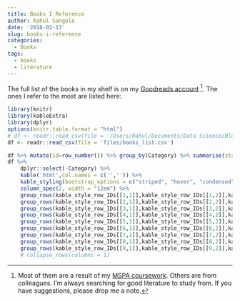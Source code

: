 ```yaml
---
title: Books I Reference
author: Rahul Sangole
date: '2018-02-13'
slug: books-i-reference
categories:
  - Books
tags:
  - books
  - literature
---
```


The full list of the books in my shelf is on my [Goodreads account](https://www.goodreads.com/review/list/28286118-rahul?utf8=%E2%9C%93&utf8=%E2%9C%93&print=true&shelf=data-science&title=rahul&sort=position&order=a&per_page=75) [^1]. The ones I refer to the most are listed here:

[^1]: Most of them are a result of my [MSPA coursework](https://sps.northwestern.edu/masters/data-science/). Others are from colleagues. I'm always searching for good literature to study from. If you have suggestions, please drop me a note.

```r
library(knitr)
library(kableExtra)
library(dplyr)
options(knitr.table.format = "html") 
# df <- readr::read_csv(file = '/Users/Rahul/Documents/Data Science/Blog/phack/static/files/df.csv')
df <- readr::read_csv(file = 'files/books_list.csv')
```

```r
df %>% mutate(id=row_number()) %>% group_by(Category) %>% summarise(start=min(id),end=max(id)) -> kable_style_row_IDs
df %>%
    dplyr::select(-Category) %>% 
    kable('html',col.names = c('','')) %>% 
    kable_styling(bootstrap_options = c("striped", "hover", "condensed","responsive")) %>% 
    column_spec(2, width = "12em") %>% 
    group_rows(kable_style_row_IDs[[1,1]],kable_style_row_IDs[[1,2]],kable_style_row_IDs[[1,3]]) %>% 
    group_rows(kable_style_row_IDs[[2,1]],kable_style_row_IDs[[2,2]],kable_style_row_IDs[[2,3]]) %>% 
    group_rows(kable_style_row_IDs[[3,1]],kable_style_row_IDs[[3,2]],kable_style_row_IDs[[3,3]]) %>% 
    group_rows(kable_style_row_IDs[[4,1]],kable_style_row_IDs[[4,2]],kable_style_row_IDs[[4,3]]) %>% 
    group_rows(kable_style_row_IDs[[5,1]],kable_style_row_IDs[[5,2]],kable_style_row_IDs[[5,3]]) %>% 
    group_rows(kable_style_row_IDs[[6,1]],kable_style_row_IDs[[6,2]],kable_style_row_IDs[[6,3]]) %>% 
    group_rows(kable_style_row_IDs[[7,1]],kable_style_row_IDs[[7,2]],kable_style_row_IDs[[7,3]]) %>% 
    group_rows(kable_style_row_IDs[[8,1]],kable_style_row_IDs[[8,2]],kable_style_row_IDs[[8,3]]) %>% 
    group_rows(kable_style_row_IDs[[9,1]],kable_style_row_IDs[[9,2]],kable_style_row_IDs[[9,3]])
    # collapse_rows(columns = 1)
```